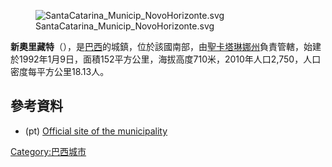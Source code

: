 [[Image:SantaCatarina_Municip_NovoHorizonte.svg|thumb]]

'''新奧里藏特'''（{{lang-pt|Novo Horizonte}}），是[[巴西|巴西]]的城鎮，位於該國南部，由[[聖卡塔琳娜州|聖卡塔琳娜州]]負責管轄，始建於1992年1月9日，面積152平方公里，海拔高度710米，2010年人口2,750，人口密度每平方公里18.13人。

==參考資料==
* (pt) [https://web.archive.org/web/20070408202145/http://novohorizonte.sc.gov.br/home/ Official site of the municipality]

{{coord|26.4438888989|S|52.8338888989|W|source:ruwiki_region:BR|format=dms|display=title}}

[[Category:巴西城市|Category:巴西城市]]


{{Brazil-geo-stub}}
{{聖卡塔琳娜州市鎮}}